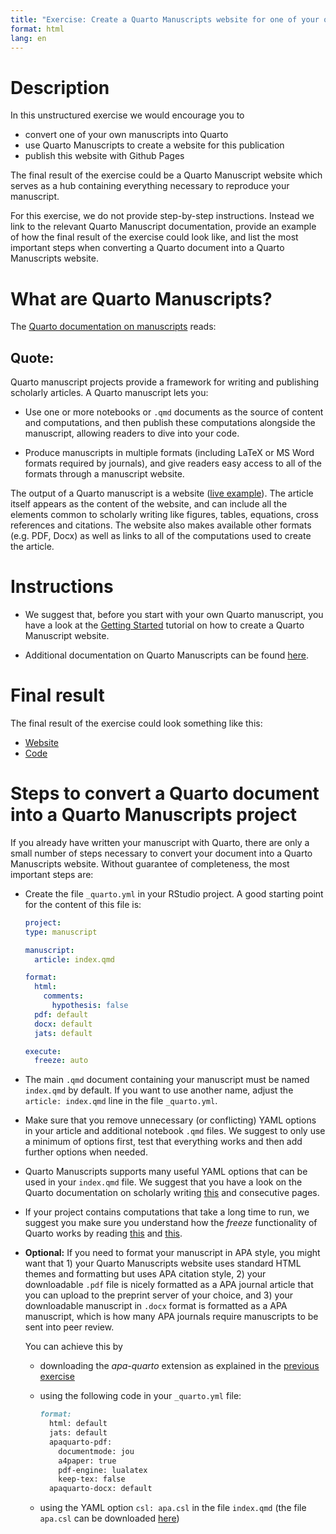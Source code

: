 ```yaml
---
title: "Exercise: Create a Quarto Manuscripts website for one of your own scientific publications"
format: html
lang: en
---
```


# Description

In this unstructured exercise we would encourage you to

- convert one of your own manuscripts into Quarto
- use Quarto Manuscripts to create a website for this publication
- publish this website with Github Pages

The final result of the exercise could be a Quarto Manuscript website which serves as a hub containing everything necessary to reproduce your manuscript.

For this exercise, we do not provide step-by-step instructions. Instead we link to the relevant Quarto Manuscript documentation, provide an example of how the final result of the exercise could look like, and list the most important steps when converting a Quarto document into a Quarto Manuscripts website.

# What are Quarto Manuscripts?

The [Quarto documentation on manuscripts](https://quarto.org/docs/manuscripts/) reads:

::: {.callout-tip appearance="minimal" icon=false}
## Quote:

Quarto manuscript projects provide a framework for writing and publishing scholarly articles. A Quarto manuscript lets you:

- Use one or more notebooks or `.qmd` documents as the source of content and computations, and then publish these computations alongside the manuscript, allowing readers to dive into your code.

- Produce manuscripts in multiple formats (including LaTeX or MS Word formats required by journals), and give readers easy access to all of the formats through a manuscript website.

The output of a Quarto manuscript is a website ([live example](https://quarto-ext.github.io/manuscript-template-jupyter/)). The article itself appears as the content of the website, and can include all the elements common to scholarly writing like figures, tables, equations, cross references and citations. The website also makes available other formats (e.g. PDF, Docx) as well as links to all of the computations used to create the article.
:::

# Instructions

- We suggest that, before you start with your own Quarto manuscript, you have a look at the [Getting Started](https://quarto.org/docs/manuscripts/) tutorial on how to create a Quarto Manuscript website.

- Additional documentation on Quarto Manuscripts can be found [here](https://quarto.org/docs/manuscripts/components.html).


# Final result
 
The final result of the exercise could look something like this:

- [Website](https://florianpargent.github.io/myquartomanuscript/)
- [Code](https://github.com/FlorianPargent/myquartomanuscript)


# Steps to convert a Quarto document into a Quarto Manuscripts project

If you already have written your manuscript with Quarto, there are only a small number of steps necessary to convert your document into a Quarto Manuscripts website. Without guarantee of completeness, the most important steps are:

- Create the file `_quarto.yml` in your RStudio project. A good starting point for the content of this file is:
  
  ```yml
  project:
  type: manuscript

  manuscript:
    article: index.qmd

  format:
    html:
      comments:
        hypothesis: false
    pdf: default
    docx: default
    jats: default

  execute:
    freeze: auto
  ```

- The main `.qmd` document containing your manuscript must be named `index.qmd` by default. If you want to use another name, adjust the `article: index.qmd` line in the file `_quarto.yml`.

- Make sure that you remove unnecessary (or conflicting) YAML options in your article and additional notebook `.qmd` files. We suggest to only use a minimum of options first, test that everything works and then add further options when needed.

- Quarto Manuscripts supports many useful YAML options that can be used in your `index.qmd` file. We suggest that you have a look on the Quarto documentation on scholarly writing [this](https://quarto.org/docs/authoring/front-matter.html) and consecutive pages. 

- If your project contains computations that take a long time to run, we suggest you make sure you understand how the *freeze* functionality of Quarto works by reading [this](https://quarto.org/docs/manuscripts/authoring/rstudio.html#when-is-code-executed) and [this](https://quarto.org/docs/projects/code-execution.html#freeze).

- **Optional:** If you need to format your manuscript in APA style, you might want that 1) your Quarto Manuscripts website uses standard HTML themes and formatting but uses APA citation style, 2) your downloadable `.pdf` file is nicely formatted as a APA journal article that you can upload to the preprint server of your choice, and 3) your downloadable manuscript in `.docx` format is formatted as a APA manuscript, which is how many APA journals require manuscripts to be sent into peer review.  

  You can achieve this by
  
  - downloading the *apa-quarto* extension as explained in the [previous exercise](apa7_manuscript.qmd)
  - using the following code in your `_quarto.yml` file:
    
    ```markdown
    format:
      html: default
      jats: default
      apaquarto-pdf:
        documentmode: jou
        a4paper: true
        pdf-engine: lualatex
        keep-tex: false
      apaquarto-docx: default
    ```
  - using the YAML option `csl: apa.csl` in the file `index.qmd` (the file `apa.csl` can be downloaded [here](https://github.com/citation-style-language/styles/blob/master/apa.csl))
